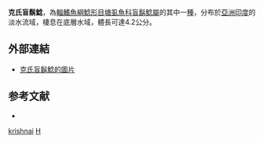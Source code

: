 {{Speciesbox
| taxon = Horaglanis krishnai
| binomial_authority = [[Menon|Menon]], 1950
| status = NE
| status_system = IUCN3.1
}}

'''克氏盲鬍鯰'''，為[[輻鰭魚綱|輻鰭魚綱]][[鯰形目|鯰形目]][[塘虱魚科|塘虱魚科]][[盲鬍鯰屬|盲鬍鯰屬]]的其中一[[種|種]]，分布於[[亞洲|亞洲]][[印度|印度]]的淡水流域，棲息在底層水域，體長可達4.2公分。

==外部連結==
* [http://www.fishbase.org/Photos/ThumbnailsSummary.php?ID=6195 克氏盲鬍鯰的圖片] {{Wayback|url=http://www.fishbase.org/Photos/ThumbnailsSummary.php?ID=6195 |date=20150925013013 }}

==参考文献==
*{{FishBase_species|genus=Horaglanis|species=krishnai|year=2012|month=3}}

{{Taxonbar}}
[[Category:盲鬍鯰屬|krishnai]]
[[Category:1950年描述的魚類|H]]